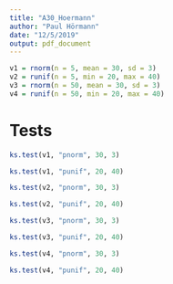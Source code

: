 ```yaml
---
title: "A30_Hoermann"
author: "Paul Hörmann"
date: "12/5/2019"
output: pdf_document
---
```


```r
v1 = rnorm(n = 5, mean = 30, sd = 3)
v2 = runif(n = 5, min = 20, max = 40)
v3 = rnorm(n = 50, mean = 30, sd = 3)
v4 = runif(n = 50, min = 20, max = 40)
```
# Tests
```r
ks.test(v1, "pnorm", 30, 3)
```
```r
ks.test(v1, "punif", 20, 40)
```
```r
ks.test(v2, "pnorm", 30, 3)
```
```r
ks.test(v2, "punif", 20, 40)
```
```r
ks.test(v3, "pnorm", 30, 3)
```
```r
ks.test(v3, "punif", 20, 40)
```
```r
ks.test(v4, "pnorm", 30, 3)
```
```r
ks.test(v4, "punif", 20, 40)
```

